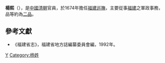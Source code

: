 {{otheruses|楊熙}}
'''楊熙'''（{{bd|？||？||}}），是[[中國|中國]][[清朝|清朝]]官員，於1674年擔任[[福建巡撫|福建巡撫]]，主要從事[[福建|福建]]之軍政事務，品等約為[[二品|二品]]。
{{start box}}
{{s-before|[[劉秉政|劉秉政]]}}
{{s-title|[[福建巡撫|福建巡撫]]|1674年上任}}
{{s-after|[[吳興祚|吳興祚]]}}
{{end box}}

==參考文獻==
*《福建省志》，福建省地方誌編纂委員會編，1992年。

{{清朝人物小作品}}

[[Category:清朝福建巡抚|Y]]
[[Category:杨姓|Category:杨姓]]